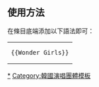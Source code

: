 <noinclude>{{Documentation subpage}}</noinclude>
== 使用方法 ==
在條目底端添加以下語法即可：
{|
|<pre>{{Wonder Girls}}</pre>
|}
{{Collapsible option}}

<includeonly>
[[Category:Wonder Girls|*]]
[[Category:韓國演唱團體模板]]
</includeonly>